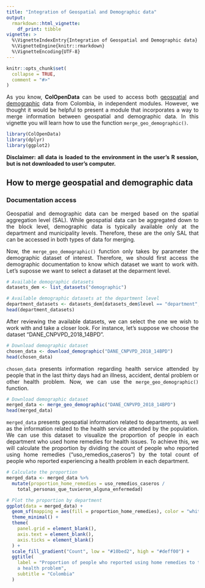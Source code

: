 ```yaml
---
title: "Integration of Geospatial and Demographic data"
output: 
  rmarkdown::html_vignette:
    df_print: tibble
vignette: >
  %\VignetteIndexEntry{Integration of Geospatial and Demographic data}
  %\VignetteEngine{knitr::rmarkdown}
  %\VignetteEncoding{UTF-8}
---
```


```r
knitr::opts_chunk$set(
  collapse = TRUE,
  comment = "#>"
)
```

::: {style="text-align: justify;"}
As you know, **ColOpenData** can be used to access both [geospatial](https://epiverse-trace.github.io/ColOpenData/articles/geospatial_data.html) and [demographic](https://epiverse-trace.github.io/ColOpenData/articles/demographic_data.html) data from Colombia, in independent modules. However, we thought it would be helpful to present a module that incorporates a way to merge information between geospatial and demographic data. In this vignette you will learn how to use the function `merge_geo_demographic()`.
:::

```r
library(ColOpenData)
library(dplyr)
library(ggplot2)
```

::: {style="text-align: justify;"}
**Disclaimer: all data is loaded to the environment in the user's R session, but is not downloaded to user's computer.**
:::

## How to merge geospatial and demographic data

### Documentation access

::: {style="text-align: justify;"}
Geospatial and demographic data can be merged based on the spatial aggregation level (SAL). While geospatial data can be aggregated down to the block level, demographic data is typically available only at the department and municipality levels. Therefore, these are the only SAL that can be accessed in both types of data for merging.

Now, the `merge_geo_demographic()` function only takes by parameter the demographic dataset of interest.  Therefore, we should first access the demographic documentation to know which dataset we want to work with. Let's suposse we want to select a dataset at the deparment level.
:::

```r
# Available demographic datasets
datasets_dem <- list_datasets("demographic")

# Available demographic datasets at the department level
department_datasets <- datasets_dem[datasets_dem$level == "department", ]
head(department_datasets)
```

::: {style="text-align: justify;"}
After reviewing the available datasets, we can select the one we wish to work with and take a closer look. For instance, let's suppose we choose the dataset "DANE_CNPVPD_2018_14BPD".
:::

```r
# Download demographic dataset
chosen_data <- download_demographic("DANE_CNPVPD_2018_14BPD")
head(chosen_data)
```

::: {style="text-align: justify;"}
`chosen_data` presents information regarding health service attended by people that in the last thirty days had an illness, accident, dental problem or other health problem. Now, we can use the `merge_geo_demographic()` function.
:::

```r
# Download demographic dataset
merged_data <- merge_geo_demographic("DANE_CNPVPD_2018_14BPD")
head(merged_data)
```
::: {style="text-align: justify;"}
`merged_data` presents geospatial information related to departments, as well as the information related to the health service attended by the population. We can use this dataset to visualize the proportion of people in each department who used home remedies for health issues. To achieve this, we will calculate the proportion by dividing the count of people who reported using home remedies ("uso_remedios_caseros") by the total count of people who reported experiencing a health problem in each department.
:::

```r
# Calculate the proportion
merged_data <- merged_data %>%
  mutate(proportion_home_remedies = uso_remedios_caseros /
    total_personas_que_tuvieron_alguna_enfermedad)

# Plot the proportion by department
ggplot(data = merged_data) +
  geom_sf(mapping = aes(fill = proportion_home_remedies), color = "white") +
  theme_minimal() +
  theme(
    panel.grid = element_blank(),
    axis.text = element_blank(),
    axis.ticks = element_blank()
  ) +
  scale_fill_gradient("Count", low = "#10bed2", high = "#deff00") +
  ggtitle(
    label = "Proportion of people who reported using home remedies to treat
    a health problem",
    subtitle = "Colombia"
  )
```

